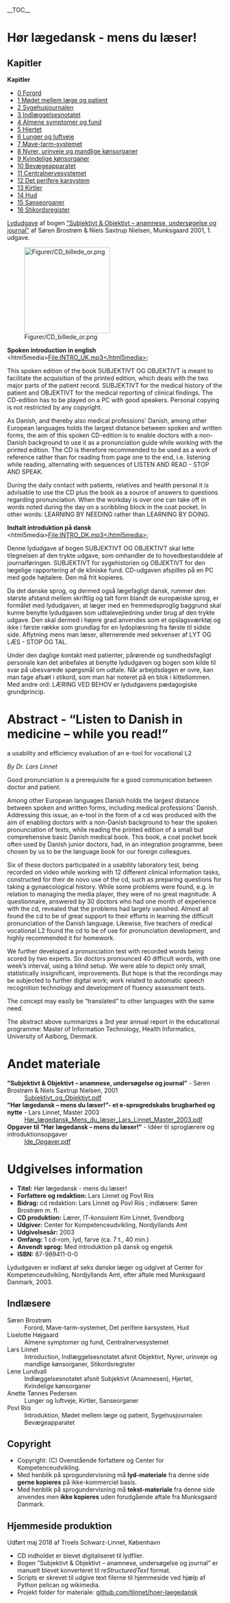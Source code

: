 __TOC__

= Hør lægedansk - mens du læser! =

== Kapitler ==

<div class="sidebar">

'''Kapitler'''

* [[0_Forord.rst#|0 Forord]]
* [[1_Mødet_mellem_læge_og_patient.rst#|1 Mødet mellem læge og patient]]
* [[2_Sygehusjournalen.rst#|2 Sygehusjournalen]]
* [[3_Indlæggelsesnotatet.rst#|3 Indlæggelsesnotatet]]
* [[4_Almene_symptomer_og_fund.rst#|4 Almene symptomer og fund]]
* [[5_Hjertet.rst#|5 Hjertet]]
* [[6_Lunger_og_luftveje.rst#|6 Lunger og luftveje]]
* [[7_Mave-tarm-systemet.rst#|7 Mave-tarm-systemet]]
* [[8_Nyrer,_urinveje_og_mandlige_kønsorganer.rst#|8 Nyrer, urinveje og mandlige kønsorganer]]
* [[9_Kvindelige_kønsorganer.rst#|9 Kvindelige kønsorganer]]
* [[10_Bevægeapparatet.rst#|10 Bevægeapparatet]]
* [[11_Centralnervesystemet.rst#|11 Centralnervesystemet]]
* [[12_Det_perifere_karsystem.rst#|12 Det perifere karsystem]]
* [[13_Kirtler.rst#|13 Kirtler]]
* [[14_Hud.rst#|14 Hud]]
* [[15_Sanseorganer.rst#|15 Sanseorganer]]
* [[16_Stikordsregister.rst#|16 Stikordsregister]]


</div>
[[Lydfiler.rst#|Lydudgave]] af bogen [[Media:Subjektivt_og_Objektivt_1udg_tekst_frigivet_til_undervisningsbrug.pdf|”Subjektivt &amp; Objektivt – anamnese, undersøgelse og journal”]] af Søren Brostrøm &amp; Niels Saxtrup Nielsen, Munksgaard 2001, 1. udgave.

[[File:Figurer/CD_billede_or.png|frame|none|200px]]

'''Spoken introduction in english'''<br />
&lt;html5media&gt;File:INTRO_UK.mp3&lt;/html5media&gt;

This spoken edition of the book SUBJEKTIVT OG OBJEKTIVT is meant to facilitate the acquisition of the printed edition, which deals with the two major parts of the patient record. SUBJEKTIVT for the medical history of the patient and OBJEKTIVT for the medical reporting of clinical findings. The CD-edition has to be played on a PC with good speakers. Personal copying is not restricted by any copyright.

As Danish, and thereby also medical professions' Danish, among other European languages holds the largest distance between spoken and written forms, the aim of this spoken CD-edition is to enable doctors with a non-Danish background to use it as a pronunciation guide while working with the printed edition. The CD is therefore recommended to be used as a work of reference rather than for reading from page one to the end, i.e. listening while reading, alternating with sequences of LISTEN AND READ - STOP AND SPEAK.

During the daily contact with patients, relatives and health personal it is advisable to use the CD plus the book as a source of answers to questions regarding pronunciation. When the workday is over one can take off in words noted during the day on a scribbling block in the coat pocket. In other words: LEARNING BY NEEDING rather than LEARNING BY DOING.

'''Indtalt introduktion på dansk'''<br />
&lt;html5media&gt;File:INTRO_DK.mp3&lt;/html5media&gt;

Denne lydudgave af bogen SUBJEKTIVT OG OBJEKTIVT skal lette tilegnelsen af den trykte udgave, som omhandler de to hovedbestanddele af journalføringen. SUBJEKTIVT for sygehistorien og OBJEKTIVT for den lægelige rapportering af de kliniske fund. CD-udgaven afspilles på en PC med gode højtalere. Den må frit kopieres.

Da det danske sprog, og dermed også lægefagligt dansk, rummer den største afstand mellem skriftlig og talt form blandt de europæiske sprog, er formålet med lydudgaven, at læger med en fremmedsproglig baggrund skal kunne benytte lydudgaven som udtalevejledning under brug af den trykte udgave. Den skal dermed i højere grad anvendes som et opslagsværktøj og ikke i første række som grundlag for en lydoplæsning fra første til sidste side. Aflytning mens man læser, alternerende med sekvenser af LYT OG LÆS - STOP OG TAL.

Under den daglige kontakt med patienter, pårørende og sundhedsfagligt personale kan det anbefales at benytte lydudgaven og bogen som kilde til svar på ubesvarede spørgsmål om udtale. Når arbejdsdagen er ovre, kan man tage afsæt i stikord, som man har noteret på en blok i kittellommen. Med andre ord: LÆRING VED BEHOV er lydudgavens pædagogiske grundprincip.

= Abstract - “Listen to Danish in medicine – while you read!” =

a usability and efficiency evaluation of an e-tool for vocational L2

''By Dr. Lars Linnet''

Good pronunciation is a prerequisite for a good communication between doctor and patient.

Among other European languages Danish holds the largest distance between spoken and written forms, including medical professions’ Danish. Addressing this issue, an e-tool in the form of a cd was produced with the aim of enabling doctors with a non-Danish background to hear the spoken pronunciation of texts, while reading the printed edition of a small but comprehensive basic Danish medical book. This book, a coat pocket book often used by Danish junior doctors, had, in an integration programme, been chosen by us to be the language book for our foreign colleagues.

Six of these doctors participated in a usability laboratory test, being recorded on video while working with 12 different clinical information tasks, constructed for their de novo use of the cd, such as preparing questions for taking a gynaecological history. While some problems were found, e.g. in relation to managing the media player, they were of no great magnitude. A questionnaire, answered by 30 doctors who had one month of experience with the cd, revealed that the problems had largely vanished. Almost all found the cd to be of great support to their efforts in learning the difficult pronunciation of the Danish language. Likewise, five teachers of medical vocational L2 found the cd to be of use for pronunciation development, and highly recommended it for homework.

We further developed a pronunciation test with recorded words being scored by two experts. Six doctors pronounced 40 difficult words, with one week’s interval, using a blind setup. We were able to depict only small, statistically insignificant, improvements. But hope is that the recordings may be subjected to further digital work; work related to automatic speech recognition technology and development of fluency assessment tests.

The concept may easily be “translated” to other languages with the same need.

The abstract above summarizes a 3rd year annual report in the educational programme: Master of Information Technology, Health Informatics, University of Aalborg, Denmark.

= Andet materiale =

; '''”Subjektivt &amp; Objektivt – anamnese, undersøgelse og journal”''' - Søren Brostrøm &amp; Niels Saxtrup Nielsen, 2001
: [[Media:Subjektivt_og_Objektivt_1udg_tekst_frigivet_til_undervisningsbrug.pdf | Subjektivt_og_Objektivt.pdf]]
; '''”Hør lægedansk – mens du læser!”- et e-sprogredskabs brugbarhed og nytte''' - Lars Linnet, Master 2003
: [[Media:Hør_lægedansk_Mens_du_læser_Lars_Linnet_Master_2003.pdf | Hør_lægedansk_Mens_du_læser_Lars_Linnet_Master_2003.pdf]]
; '''Opgaver til ”Hør lægedansk – mens du læser!”''' - Idéer til sproglærere og introduktionsopgaver
: [[Media:Subjektivt_og_Objektivt_Ide_Opg_ed09.pdf | Ide_Opgaver.pdf]]

= Udgivelses information =

* '''Titel:''' Hør lægedansk - mens du læser!
* '''Forfattere og redaktion:''' Lars Linnet og Povl Riis
* '''Bidrag:''' cd redaktion: Lars Linnet og Povl Riis ; indlæsere: Søren Brostrøm m. fl.
* '''CD produktion:''' Lærer, IT-konsulent Kim Linnet, Svendborg
* '''Udgiver:''' Center for Kompetenceudvikling, Nordjyllands Amt
* '''Udgivelsesår:''' 2003
* '''Omfang:''' 1 cd-rom, lyd, farve (ca. 7 t., 40 min.)
* '''Anvendt sprog:''' Med introduktion på dansk og engelsk
* '''ISBN:''' 87-989411-0-0

Lydudgaven er indlæst af seks danske læger og udgivet af Center for Kompetenceudvikling, Nordjyllands Amt, efter aftale med Munksgaard Danmark, 2003.

== Indlæsere ==

; Søren Brostrøm
: Forord, Mave-tarm-systemet, Det perifere karsystem, Hud
; Liselotte Højgaard
: Almene symptomer og fund, Centralnervesystemet
; Lars Linnet
: Introduction, Indlæggelsesnotatet afsnit Objektivt, Nyrer, urinveje og mandlige kønsorganer, Stikordsregister
; Lene Lundvall
: Indlæggelsesnotatet afsnit Subjektivt (Anamnesen), Hjertet, Kvindelige kønsorganer
; Anette Tønnes Pedersen
: Lunger og luftveje, Kirtler, Sanseorganer
; Povl Riis
: Introduktion, Mødet mellem læge og patient, Sygehusjournalen Bevægeapparatet

== Copyright ==

* Copyright: (C) Ovenstående forfattere og Center for Kompetenceudvikling.
* Med henblik på sprogundervisning må '''lyd-materiale''' fra denne side '''gerne kopieres''' på ikke-kommerciel basis.
* Med henblik på sprogundervisning må '''tekst-materiale''' fra denne side anvendes men '''ikke kopieres''' uden forudgående aftale fra Munksgaard Danmark.

== Hjemmeside produktion ==

Udført maj 2018 af Troels Schwarz-Linnet, København

* CD indholdet er blevet digitaliseret til lydfiler.
* Bogen ”Subjektivt &amp; Objektivt – anamnese, undersøgelse og journal” er manuelt blevet konverteret til ''reStructuredText'' format.
* Scripts er skrevet til udgive text filerne til hjemmeside ved hjælp af Python pelican og wikimedia.
* Projekt folder for materiale: [https://github.com/tlinnet/hoer-laegedansk github.com/tlinnet/hoer-laegedansk]
